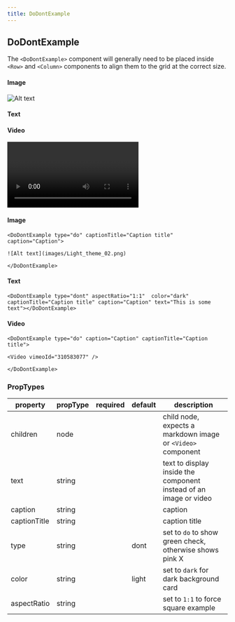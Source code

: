 ```yaml
---
title: DoDontExample
---
```



## DoDontExample

The `<DoDontExample>` component will generally need to be placed inside `<Row>` and `<Column>` components to align them to the grid at the correct size.

<Row>
<Column colMd={3} colLg={3}>

#### Image

<DoDontExample type="do" captionTitle="Caption title" caption="Caption">

![Alt text](images/Light_theme_02.png)

</DoDontExample>
</Column>
<Column colMd={3} colLg={3}>

#### Text

<DoDontExample type="dont" aspectRatio="1:1"  color="dark" captionTitle="Caption title" caption="Caption" text="This is some text"></DoDontExample>
</Column>
<Column colMd={3} colLg={3}>

#### Video

<DoDontExample type="do" caption="Caption" captionTitle="Caption title">

<Video vimeoId="310583077" />

</DoDontExample>
</Column>
</Row>

#### Image

```
<DoDontExample type="do" captionTitle="Caption title" caption="Caption">

![Alt text](images/Light_theme_02.png)

</DoDontExample>
```

#### Text

```
<DoDontExample type="dont" aspectRatio="1:1"  color="dark" captionTitle="Caption title" caption="Caption" text="This is some text"></DoDontExample>
```

#### Video

```
<DoDontExample type="do" caption="Caption" captionTitle="Caption title">

<Video vimeoId="310583077" />

</DoDontExample>
```

### PropTypes

| property     | propType | required | default | description                                                       |
| ------------ | -------- | -------- | ------- | ----------------------------------------------------------------- |
| children     | node     |          |         | child node, expects a markdown image or `<Video>` component       |
| text         | string   |          |         | text to display inside the component instead of an image or video |
| caption      | string   |          |         | caption                                                           |
| captionTitle | string   |          |         | caption title                                                     |
| type         | string   |          | dont    | set to `do` to show green check, otherwise shows pink X           |
| color        | string   |          | light   | set to `dark` for dark background card                            |
| aspectRatio  | string   |          |         | set to `1:1` to force square example                              |
